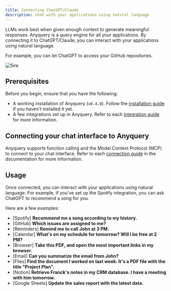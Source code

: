 ```yaml
---
title: Connecting ChatGPT/Claude
description: Chat with your applications using natural language
---
```



LLMs work best when given enough context to generate meaningful responses. Anyquery is a query engine for all your applications. By connecting it to ChatGPT/Claude, you can interact with your applications using natural language.

For example, you can let ChatGPT to access your GitHub repositories.

![5ire](/images/docs/llm/5ire-final.png)

## Prerequisites

Before you begin, ensure that you have the following:

- A working installation of Anyquery (`v0.4.0`). Follow the [installation guide](/docs/#installation) if you haven't installed it yet.
- A few integrations set up in Anyquery. Refer to each [integration guide](/integrations) for more information.

## Connecting your chat interface to Anyquery

Anyquery supports function calling and the Model Context Protocol (MCP) to connect to your chat interface. Refer to each [connection guide](/integrations#llm) in the documentation for more information.

<LinkCard title="Connection guides" href="/docs/integrations#llm" description="Learn how to connect your chat interface to Anyquery." />

## Usage

Once connected, you can interact with your applications using natural language. For example, if you've set up the Spotify integration, you can ask ChatGPT to recommend a song for you.

Here are a few examples:

- \[Spotify\] **Recommend me a song according to my history.**
- \[GitHub\] **Which issues are assigned to me?**
- \[Reminders\] **Remind me to call John at 3 PM.**
- \[Calendar\] **What's on my schedule for tomorrow? Will I be free at 2 PM?**
- \[Browser\] **Take this PDF, and open the most important links in my browser.**
- \[Email\] **Can you summarize the email from John?**
- \[Files\] **Find the document I worked on last week. It's a PDF file with the title "Project Plan".**
- \[Notion\] **Retrieve Franck's notes in my CRM database. I have a meeting with him tomorrow.**
- \[Google Sheets\] **Update the sales report with the latest data.**
